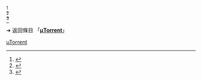 {{LPR
| article = µTorrent
| latest release version = '''Linux'''<br>3.3（服务器版；build 30470）
| latest release date = {{Start date and age|2014|04|03}}
}}<ref>{{Cite web|url=http://forum.utorrent.com/topic/87850-announcing-the-new-%C2%B5torrent-server-for-linux/|title=Announcing The New µTorrent Server for Linux|date=2013-11-20|work=Announcements (Linux)|publisher=forum.utorrent.com|accessdate=2015-01-06}}</ref><br/>
{{LPR
| article = µTorrent
| latest release version = '''Microsoft Windows'''<br>3.5.5（测试版；build 45568）
| latest release date = {{Start date and age|2020|2|10}}
}}<ref>{{Cite web|url=http://utclient.utorrent.com/offers/beta_release_notes/release_notes.html|title=µTorrent Beta Release Notes|date=2014-12-15|accessdate=2017-04-07}}</ref><br/>
{{LPR
| article = µTorrent
| latest release version = '''OS X'''<br>1.8.8（测试版；build 40618）
| latest release date = {{Start date and age|2015|6|24}}
}}<ref>{{Cite web|url=http://macupdate.utorrent.com/uTorrentmacrelnotesbeta.html|title=µTorrent Mac Beta Release Notes|date=2015-10-10|publisher=macupdate.utorrent.com|accessdate=2015-10-10}}</ref>
<noinclude>

➔ 返回條目 「'''[[µTorrent]]'''」

{{Template reference list}}

[[Category:最新預覽版模板|µTorrent]]
</noinclude>